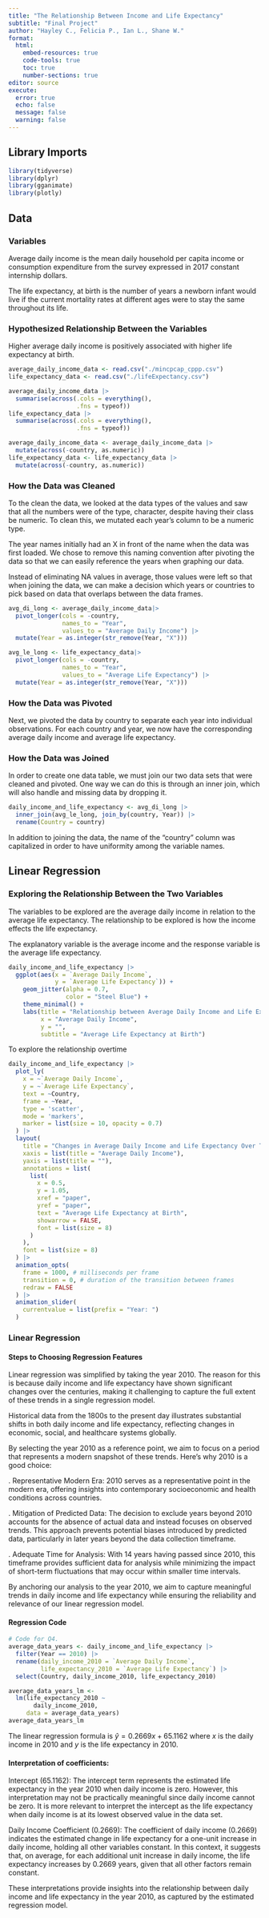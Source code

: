 ```yaml
---
title: "The Relationship Between Income and Life Expectancy"
subtitle: "Final Project"
author: "Hayley C., Felicia P., Ian L., Shane W."
format: 
  html:
    embed-resources: true
    code-tools: true
    toc: true
    number-sections: true
editor: source
execute: 
  error: true
  echo: false
  message: false
  warning: false
---
```


## Library Imports

```r
library(tidyverse)
library(dplyr)
library(gganimate)
library(plotly)
```

## Data

### Variables

Average daily income is the mean daily household per capita income or consumption expenditure from the survey expressed in 2017 constant internship dollars.

The life expectancy, at birth is the number of years a newborn infant would live if the current mortality rates at different ages were to stay the same throughout its life.

### Hypothesized Relationship Between the Variables

Higher average daily income is positively associated with higher life expectancy at birth. 

```r

average_daily_income_data <- read.csv("./mincpcap_cppp.csv")
life_expectancy_data <- read.csv("./lifeExpectancy.csv")
```

```r

average_daily_income_data |> 
  summarise(across(.cols = everything(), 
                   .fns = typeof))
life_expectancy_data |> 
  summarise(across(.cols = everything(), 
                   .fns = typeof))
```

```r
average_daily_income_data <- average_daily_income_data |>
  mutate(across(-country, as.numeric))
life_expectancy_data <- life_expectancy_data |> 
  mutate(across(-country, as.numeric))
```

### How the Data was Cleaned

To the clean the data, we looked at the data types of the values and saw that all the numbers were of the type, character, despite having their class be numeric. To clean this, we mutated each year's column to be a numeric type.

The year names initially had an X in front of the name when the data was first loaded. We chose to remove this naming convention after pivoting the data so that we can easily reference the years when graphing our data.

Instead of eliminating NA values in average, those values were left so that when joining the data, we can make a decision which years or countries to pick based on data that overlaps between the data frames.

```r
avg_di_long <- average_daily_income_data|>
  pivot_longer(cols = -country,
               names_to = "Year",
               values_to = "Average Daily Income") |>
  mutate(Year = as.integer(str_remove(Year, "X")))

avg_le_long <- life_expectancy_data|>
  pivot_longer(cols = -country,
               names_to = "Year",
               values_to = "Average Life Expectancy") |>
  mutate(Year = as.integer(str_remove(Year, "X")))
```

### How the Data was Pivoted

Next, we pivoted the data by country to separate each year into individual observations. For each country and year, we now have the corresponding average daily income and average life expectancy.

### How the Data was Joined

In order to create one data table, we must join our two data sets that were cleaned and pivoted. One way we can do this is through an inner join, which will also handle and missing data by dropping it.
```r
daily_income_and_life_expectancy <- avg_di_long |> 
  inner_join(avg_le_long, join_by(country, Year)) |>
  rename(Country = country)
```
In addition to joining the data, the name of the "country" column was capitalized in order to have uniformity among the variable names.

## Linear Regression
### Exploring the Relationship Between the Two Variables

The variables to be explored are the average daily income in relation to the average life expectancy. The relationship to be explored is how the income effects the life expectancy.

The explanatory variable is the average income and the response variable is the average life expectancy.

```r
daily_income_and_life_expectancy |>
  ggplot(aes(x = `Average Daily Income`, 
             y = `Average Life Expectancy`)) +
    geom_jitter(alpha = 0.7, 
                color = "Steel Blue") +
    theme_minimal() +
    labs(title = "Relationship between Average Daily Income and Life Expectancy",
         x = "Average Daily Income",
         y = "",
         subtitle = "Average Life Expectancy at Birth") 
```
To explore the relationship overtime
```r
daily_income_and_life_expectancy |>
  plot_ly(
    x = ~`Average Daily Income`,
    y = ~`Average Life Expectancy`,
    text = ~Country,
    frame = ~Year,
    type = 'scatter',
    mode = 'markers',
    marker = list(size = 10, opacity = 0.7)
  ) |>
  layout(
    title = "Changes in Average Daily Income and Life Expectancy Over Time",
    xaxis = list(title = "Average Daily Income"),
    yaxis = list(title = ""),
    annotations = list(
      list(
        x = 0.5,
        y = 1.05,
        xref = "paper",
        yref = "paper",
        text = "Average Life Expectancy at Birth",
        showarrow = FALSE,
        font = list(size = 8)
      )
    ),
    font = list(size = 8)
  ) |>
  animation_opts(
    frame = 1000, # milliseconds per frame
    transition = 0, # duration of the transition between frames
    redraw = FALSE
  ) |>
  animation_slider(
    currentvalue = list(prefix = "Year: ")
  )
```

### Linear Regression
#### Steps to Choosing Regression Features
Linear regression was simplified by taking the year 2010. The reason for this is because daily income and life expectancy have shown significant changes over the centuries, making it challenging to capture the full extent of these trends in a single regression model.

Historical data from the 1800s to the present day illustrates substantial shifts in both daily income and life expectancy, reflecting changes in economic, social, and healthcare systems globally.

By selecting the year 2010 as a reference point, we aim to focus on a period that represents a modern snapshot of these trends. Here's why 2010 is a good choice:

\t 1. Representative Modern Era: 2010 serves as a representative point in the modern era, offering insights into contemporary socioeconomic and health conditions across countries.

\t 2. Mitigation of Predicted Data: The decision to exclude years beyond 2010 accounts for the absence of actual data and instead focuses on observed trends. This approach prevents potential biases introduced by predicted data, particularly in later years beyond the data collection timeframe.

\t 3. Adequate Time for Analysis: With 14 years having passed since 2010, this timeframe provides sufficient data for analysis while minimizing the impact of short-term fluctuations that may occur within smaller time intervals.

By anchoring our analysis to the year 2010, we aim to capture meaningful trends in daily income and life expectancy while ensuring the reliability and relevance of our linear regression model.

#### Regression Code
```r
# Code for Q4.
average_data_years <- daily_income_and_life_expectancy |>
  filter(Year == 2010) |>
  rename(daily_income_2010 = `Average Daily Income`,
         life_expectancy_2010 = `Average Life Expectancy`) |>
  select(Country, daily_income_2010, life_expectancy_2010)

average_data_years_lm <- 
  lm(life_expectancy_2010 ~ 
       daily_income_2010, 
     data = average_data_years)
average_data_years_lm
```
The linear regression formula is $\hat{y} = 0.2669x + 65.1162$ where $x$ is the daily income in 2010 and $y$ is the life expectancy in 2010.

#### Interpretation of coefficients:

Intercept (65.1162): The intercept term represents the estimated life expectancy in the year 2010 when daily income is zero. However, this interpretation may not be practically meaningful since daily income cannot be zero. It is more relevant to interpret the intercept as the life expectancy when daily income is at its lowest observed value in the data set.

Daily Income Coefficient (0.2669): The coefficient of daily income (0.2669) indicates the estimated change in life expectancy for a one-unit increase in daily income, holding all other variables constant. In this context, it suggests that, on average, for each additional unit increase in daily income, the life expectancy increases by 0.2669 years, given that all other factors remain constant.

These interpretations provide insights into the relationship between daily income and life expectancy in the year 2010, as captured by the estimated regression model.
